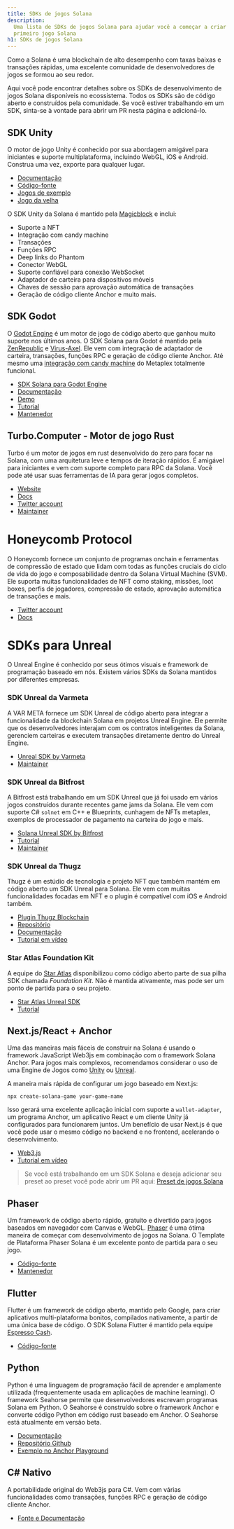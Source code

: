 ```yaml
---
title: SDKs de jogos Solana
description:
  Uma lista de SDKs de jogos Solana para ajudar você a começar a criar seu
  primeiro jogo Solana
h1: SDKs de jogos Solana
---
```


Como a Solana é uma blockchain de alto desempenho com taxas baixas e transações
rápidas, uma excelente comunidade de desenvolvedores de jogos se formou ao seu
redor.

Aqui você pode encontrar detalhes sobre os SDKs de desenvolvimento de jogos
Solana disponíveis no ecossistema. Todos os SDKs são de código aberto e
construídos pela comunidade. Se você estiver trabalhando em um SDK, sinta-se à
vontade para abrir um PR nesta página e adicioná-lo.

## SDK Unity

O motor de jogo Unity é conhecido por sua abordagem amigável para iniciantes e
suporte multiplataforma, incluindo WebGL, iOS e Android. Construa uma vez,
exporte para qualquer lugar.

- [Documentação](https://docs.magicblock.gg/introduction)
- [Código-fonte](https://github.com/magicblock-labs/Solana.Unity-SDK)
- [Jogos de exemplo](https://github.com/solana-developers/solana-game-examples)
- [Jogo da velha](https://blog.magicblock.gg/bolt-tic-tac-toe/)

O SDK Unity da Solana é mantido pela [Magicblock](https://www.magicblock.gg/) e
inclui:

- Suporte a NFT
- Integração com candy machine
- Transações
- Funções RPC
- Deep links do Phantom
- Conector WebGL
- Suporte confiável para conexão WebSocket
- Adaptador de carteira para dispositivos móveis
- Chaves de sessão para aprovação automática de transações
- Geração de código cliente Anchor e muito mais.

## SDK Godot

O [Godot Engine](https://godotengine.org/) é um motor de jogo de código aberto
que ganhou muito suporte nos últimos anos. O SDK Solana para Godot é mantido
pela [ZenRepublic](https://twitter.com/ZenRepublicNDM) e
[Virus-Axel](https://twitter.com/AxelBenjam). Ele vem com integração de
adaptador de carteira, transações, funções RPC e geração de código cliente
Anchor. Até mesmo uma
[integração com candy machine](https://zenwiki.gitbook.io/solana-godot-sdk-docs/guides/setup-candy-machine)
do Metaplex totalmente funcional.

- [SDK Solana para Godot Engine](https://github.com/Virus-Axel/godot-solana-sdk)
- [Documentação](https://zenwiki.gitbook.io/solana-godot-sdk-docs)
- [Demo](https://github.com/ZenRepublic/GodotSolanaSDKDemoPackage)
- [Tutorial](https://www.youtube.com/watch?v=tszFPInYmXQ)
- [Mantenedor](https://twitter.com/ZenRepublicNDM)

## Turbo.Computer - Motor de jogo Rust

Turbo é um motor de jogos em rust desenvolvido do zero para focar na Solana, com
uma arquitetura leve e tempos de iteração rápidos. É amigável para iniciantes e
vem com suporte completo para RPC da Solana. Você pode até usar suas ferramentas
de IA para gerar jogos completos.

- [Website](https://turbo.computer/)
- [Docs](https://docs.turbo.computer/)
- [Twitter account](https://twitter.com/makegamesfast)
- [Maintainer](https://twitter.com/jozanza)

# Honeycomb Protocol

O Honeycomb fornece um conjunto de programas onchain e ferramentas de compressão
de estado que lidam com todas as funções cruciais do ciclo de vida do jogo e
composabilidade dentro da Solana Virtual Machine (SVM). Ele suporta muitas
funcionalidades de NFT como staking, missões, loot boxes, perfis de jogadores,
compressão de estado, aprovação automática de transações e mais.

- [Twitter account](https://twitter.com/honeycomb_prtcl)
- [Docs](https://docs.honeycombprotocol.com/)

# SDKs para Unreal

O Unreal Engine é conhecido por seus ótimos visuais e framework de programação
baseado em nós. Existem vários SDKs da Solana mantidos por diferentes empresas.

### SDK Unreal da Varmeta

A VAR META fornece um SDK Unreal de código aberto para integrar a funcionalidade
da blockchain Solana em projetos Unreal Engine. Ele permite que os
desenvolvedores interajam com os contratos inteligentes da Solana, gerenciem
carteiras e executem transações diretamente dentro do Unreal Engine.

- [Unreal SDK by Varmeta](https://github.com/VAR-META-Tech/UnrealSolanaSDK)
- [Maintainer](https://www.var-meta.com/)

### SDK Unreal da Bitfrost

A Bitfrost está trabalhando em um SDK Unreal que já foi usado em vários jogos
construídos durante recentes game jams da Solana. Ele vem com suporte C#
`solnet` em C++ e Blueprints, cunhagem de NFTs metaplex, exemplos de processador
de pagamento na carteira do jogo e mais.

- [Solana Unreal SDK by Bitfrost](https://github.com/Bifrost-Technologies/Solana-Unreal-SDK)
- [Tutorial](https://www.youtube.com/watch?v=S8fm8mFeUkk)
- [Maintainer](https://twitter.com/BifrostTitan)

### SDK Unreal da Thugz

Thugz é um estúdio de tecnologia e projeto NFT que também mantém em código
aberto um SDK Unreal para Solana. Ele vem com muitas funcionalidades focadas em
NFT e o plugin é compatível com iOS e Android também.

- [Plugin Thugz Blockchain](https://www.fab.com/listings/a7e220ba-93e5-4a3b-99e7-17b13da76f05)
- [Repositório](https://github.com/ThugzLabs/Thugz-BC-Plugin-Packaged-for-UE5.4)
- [Documentação](https://thugzblockchainplugin-docs.vercel.app/)
- [Tutorial em vídeo](https://www.youtube.com/watch?v=dS7sTZd_E9U&ab_channel=ThugzNFT)

### Star Atlas Foundation Kit

A equipe do [Star Atlas](https://staratlas.com/) disponibilizou como código
aberto parte de sua pilha SDK chamada _Foundation Kit_. Não é mantida
ativamente, mas pode ser um ponto de partida para o seu projeto.

- [Star Atlas Unreal SDK](https://github.com/staratlasmeta/FoundationKit)
- [Tutorial](https://www.youtube.com/watch?v=S8fm8mFeUkk)

## Next.js/React + Anchor

Uma das maneiras mais fáceis de construir na Solana é usando o framework
JavaScript Web3js em combinação com o framework Solana Anchor. Para jogos mais
complexos, recomendamos considerar o uso de uma Engine de Jogos como
[Unity](#unity-sdk) ou [Unreal](#unreal-sdks).

A maneira mais rápida de configurar um jogo baseado em Next.js:

```shell
npx create-solana-game your-game-name
```

Isso gerará uma excelente aplicação inicial com suporte a `wallet-adapter`, um
programa Anchor, um aplicativo React e um cliente Unity já configurados para
funcionarem juntos. Um benefício de usar Next.js é que você pode usar o mesmo
código no backend e no frontend, acelerando o desenvolvimento.

- [Web3.js](https://solana.com/docs/clients/javascript)
- [Tutorial em vídeo](https://www.youtube.com/watch?v=fnhivg_pemI&t=1s&ab_channel=Solana)

> Se você está trabalhando em um SDK Solana e deseja adicionar seu preset ao
> preset você pode abrir um PR aqui:
> [Preset de jogos Solana](https://github.com/solana-developers/solana-game-preset)

## Phaser

Um framework de código aberto rápido, gratuito e divertido para jogos baseados
em navegador com Canvas e WebGL. [Phaser](https://phaser.io/) é uma ótima
maneira de começar com desenvolvimento de jogos na Solana. O Template de
Plataforma Phaser Solana é um excelente ponto de partida para o seu jogo.

- [Código-fonte](https://github.com/Bread-Heads-NFT/solana-phaser-template)
- [Mantenedor](https://twitter.com/blockiosaurus)

## Flutter

Flutter é um framework de código aberto, mantido pelo Google, para criar
aplicativos multi-plataforma bonitos, compilados nativamente, a partir de uma
única base de código. O SDK Solana Flutter é mantido pela equipe
[Espresso Cash](https://www.espressocash.com/).

- [Código-fonte](https://github.com/espresso-cash/espresso-cash-public)

## Python

Python é uma linguagem de programação fácil de aprender e amplamente utilizada
(frequentemente usada em aplicações de machine learning). O framework Seahorse
permite que desenvolvedores escrevam programas Solana em Python. O Seahorse é
construído sobre o framework Anchor e converte código Python em código rust
baseado em Anchor. O Seahorse está atualmente em versão beta.

- [Documentação](https://www.seahorse.dev/)
- [Repositório Github](https://github.com/solana-developers/seahorse)
- [Exemplo no Anchor Playground](https://beta.solpg.io/tutorials/hello-seahorse)

## C# Nativo

A portabilidade original do Web3js para C#. Vem com várias funcionalidades como
transações, funções RPC e geração de código cliente Anchor.

- [Fonte e Documentação](https://github.com/bmresearch/Solnet/blob/master/docs/articles/getting_started.md)

